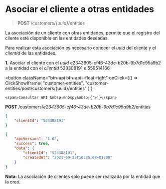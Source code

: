 # Asociar el cliente a otras entidades

> **POST** /customers/_\{uuid}_/entities

La asociación de un cliente con otras entidades, permite que el registro del cliente esté disponible en las entidades deseadas.

Para realizar esta asociación es necesario conocer el _uuid_ del cliente y el _clientId_ de las entidades.

**1.** Asociar el cliente con el _uuid_ e2343605-cf46-43de-b20b-9b7d1c95a9b2 a la entidad con el _clientId_ 523308191 e 559514166


<button className="btn-api btn-api--float-right"
	onClick={() =>
		ClickShowIframe(
			"customer-entities",
			"customer-entities/post/customers/{uuid}/entities"
		)
	}
>
	<span>Consultar API &nbsp;&nbsp;&nbsp;{'>'}</span>
</button>


<Tabs>
<TabItem value="solicitud" label="Solicitud">

**POST** /customers/_e2343605-cf46-43de-b20b-9b7d1c95a9b2_/entities

```json
{
	"clientId": "523308191"
}
```

</TabItem>
<TabItem value="respuesta" label="Respuesta">

```json
{
	"apiVersion": "1.0",
	"success": true,
	"data": {
		"clientId": "523308191",
		"createdAt": "2021-09-23T10:35:08+01:00"
	}
}
```

</TabItem>
</Tabs>

**Nota:** La asociación de clientes solo puede ser realizada por la entidad que la creó.
